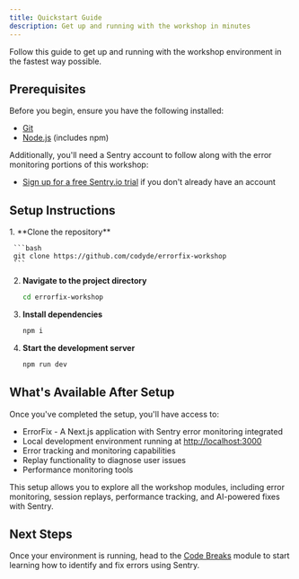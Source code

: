 ```yaml
---
title: Quickstart Guide
description: Get up and running with the workshop in minutes
---
```



Follow this guide to get up and running with the workshop environment in the fastest way possible.
## Prerequisites

Before you begin, ensure you have the following installed:

- [Git](https://git-scm.com/downloads)
- [Node.js](https://nodejs.org/) (includes npm)

Additionally, you'll need a Sentry account to follow along with the error monitoring portions of this workshop:
- [Sign up for a free Sentry.io trial](https://sentry.io/signup/) if you don't already have an account

## Setup Instructions

<Steps>
  1. **Clone the repository**

     ```bash
     git clone https://github.com/codyde/errorfix-workshop
     ```

  2. **Navigate to the project directory**

     ```bash
     cd errorfix-workshop
     ```

  3. **Install dependencies**

     ```bash
     npm i
     ```

  4. **Start the development server**

     ```bash
     npm run dev
     ```
</Steps>

## What's Available After Setup

Once you've completed the setup, you'll have access to:

- ErrorFix - A Next.js application with Sentry error monitoring integrated
- Local development environment running at [http://localhost:3000](http://localhost:3000)
- Error tracking and monitoring capabilities
- Replay functionality to diagnose user issues
- Performance monitoring tools

This setup allows you to explore all the workshop modules, including error monitoring, session replays, performance tracking, and AI-powered fixes with Sentry.

## Next Steps

Once your environment is running, head to the [Code Breaks](/code-breaks/) module to start learning how to identify and fix errors using Sentry.